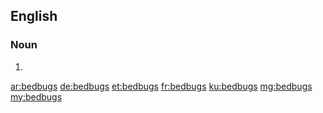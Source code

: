 ==English==

===Noun===
{{head|en|plural}}

# {{plural of|bedbug|lang=en}}

[[ar:bedbugs]]
[[de:bedbugs]]
[[et:bedbugs]]
[[fr:bedbugs]]
[[ku:bedbugs]]
[[mg:bedbugs]]
[[my:bedbugs]]